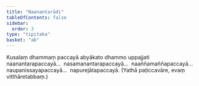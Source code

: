 ```yaml
---
title: "Naanantarādi"
tableOfContents: false
sidebar:
  order: 3
type: "tipitaka"
basket: "ab"
---
```



<DynamicBreadcrumb />

<Division number="145">

<Paragraph number="525">
Kusalaṃ dhammaṃ paccayā abyākato dhammo uppajjati naanantarapaccayā…  nasamanantarapaccayā…  naaññamaññapaccayā…  naupanissayapaccayā…  napurejātapaccayā.

</Paragraph>
</Division>

<Paragraph number="526" type="center">
(Yathā paṭiccavāre, evaṃ vitthāretabbaṃ.)
</Paragraph>